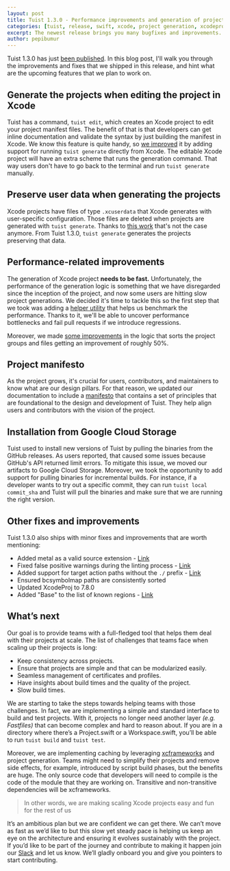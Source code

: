 ```yaml
---
layout: post
title: Tuist 1.3.0 - Performance improvements and generation of projects while editing
categories: [tuist, release, swift, xcode, project generation, xcodeproj]
excerpt: The newest release brings you many bugfixes and improvements. However with the number of contributors steadily growing the team has also been busy thinking and writing about the direction of Tuist. We have a rough plan for Tuist 2.0 and work has started on compiling a manifesto to explain a bit more about the goals and values of the project.
author: pepibumur
---
```


Tuist 1.3.0 has just [been published](https://github.com/tuist/tuist/releases/tag/1.3.0).
In this blog post,
I'll walk you through the improvements and fixes that we shipped in this release,
and hint what are the upcoming features that we plan to work on.

## Generate the projects when editing the project in Xcode

Tuist has a command,
`tuist edit`,
which creates an Xcode project to edit your project manifest files.
The benefit of that is that developers can get inline documentation and validate the syntax by just building the manifest in Xcode.
We know this feature is quite handy,
so [we improved](https://github.com/tuist/tuist/pull/958) it by adding support for running `tuist generate` directly from Xcode.
The editable Xcode project will have an extra scheme that runs the generation command.
That way users don't have to go back to the terminal and run `tuist generate` manually.

## Preserve user data when generating the projects

Xcode projects have files of type `.xcuserdata` that Xcode generates with user-specific configuration.
Those files are deleted when projects are generated with `tuist generate`.
Thanks to [this work](https://github.com/tuist/tuist/pull/1006) that's not the case anymore.
From Tuist 1.3.0,
`tuist generate` generates the projects preserving that data.

## Performance-related improvements

The generation of Xcode project **needs to be fast.**
Unfortunately, the performance of the generation logic is something that we have disregarded since the inception of the project, and now some users are hitting slow project generations.
We decided it's time to tackle this so the first step that we took was adding a [helper utility](https://github.com/tuist/tuist/pull/957) that helps us benchmark the performance.
Thanks to it,
we'll be able to uncover performance bottlenecks and fail pull requests if we introduce regressions.

Moreover, we made [some improvements](https://github.com/tuist/tuist/pull/980) in the logic that sorts the project groups and files getting an improvement of roughly 50%.

## Project manifesto

As the project grows,
it's crucial for users, contributors, and maintainers to know what are our design pillars.
For that reason,
we updated our documentation to include a [manifesto](https://docs.tuist.io/contributors/manifesto/) that contains a set of principles that are foundational to the design and development of Tuist.
They help align users and contributors with the vision of the project.

## Installation from Google Cloud Storage

Tuist used to install new versions of Tuist by pulling the binaries from the GitHub releases.
As users reported, that caused some issues because GitHub's API returned limit errors.
To mitigate this issue,
we moved our artifacts to Google Cloud Storage.
Moreover,
we took the opportunity to add support for pulling binaries for incremental builds.
For instance,
if a developer wants to try out a specific commit,
they can run `tuist local commit_sha` and Tuist will pull the binaries and make sure that we are running the right version.

## Other fixes and improvements

Tuist 1.3.0 also ships with minor fixes and improvements that are worth mentioning:

- Added metal as a valid source extension - [Link](https://github.com/tuist/tuist/pull/1023)
- Fixed false positive warnings during the linting process - [Link](https://github.com/tuist/tuist/pull/981)
- Added support for target action paths without the `./` prefix - [Link](https://github.com/tuist/tuist/pull/997)
- Ensured bcsymbolmap paths are consistently sorted
- Updated XcodeProj to 7.8.0
- Added "Base" to the list of known regions - [Link](https://github.com/tuist/tuist/pull/1021)

## What’s next

Our goal is to provide teams with a full-fledged tool that helps them deal with their projects at scale. The list of challenges that teams face when scaling up their projects is long:

- Keep consistency across projects.
- Ensure that projects are simple and that can be modularized easily.
- Seamless management of certificates and profiles.
- Have insights about build times and the quality of the project.
- Slow build times.

We are starting to take the steps towards helping teams with those challenges. In fact, we are implementing a simple and standard interface to build and test projects. With it, projects no longer need another layer _(e.g. Fastfiles)_ that can become complex and hard to reason about. If you are in a directory where there’s a Project.swift or a Workspace.swift, you’ll be able to run `tuist build` and `tuist test`.

Moreover, we are implementing caching by leveraging [xcframeworks](https://developer.apple.com/videos/play/wwdc2019/416/) and project generation. Teams might need to simplify their projects and remove side effects, for example, introduced by script build phases, but the benefits are huge. The only source code that developers will need to compile is the code of the module that they are working on. Transitive and non-transitive dependencies will be xcframeworks.

> In other words, we are making scaling Xcode projects easy and fun for the rest of us

It’s an ambitious plan but we are confident we can get there. We can’t move as fast as we’d like to but this slow yet steady pace is helping us keep an eye on the architecture and ensuring it evolves sustainably with the project. If you’d like to be part of the journey and contribute to making it happen join our [Slack](https://slack.tuist.io) and let us know. We’ll gladly onboard you and give you pointers to start contributing.
